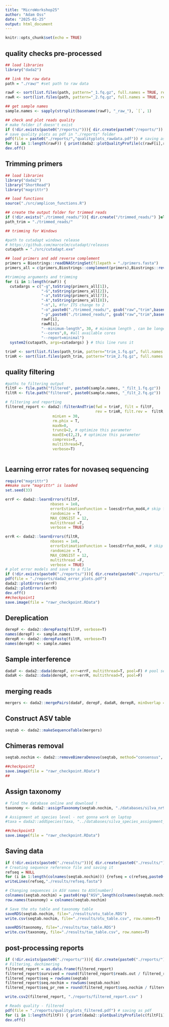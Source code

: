 ```yaml
---
title: "MicroWorkshop25"
author: "Adam Oss"
date: "2025-01-25"
output: html_document
---
```


```r
knitr::opts_chunk$set(echo = TRUE)
```

## quality checks pre-processed
```r

## load libraries
library("dada2")

## link the raw data
path = "./raw/" #set path to raw data

rawF <- sort(list.files(path, pattern="_1.fq.gz", full.names = TRUE, recursive = F)) 
rawR <- sort(list.files(path, pattern="_2.fq.gz", full.names = TRUE, recursive = F))

## get sample names
sample.names <- sapply(strsplit(basename(rawF), "_raw_"), `[`, 1)

## check and plot reads quality
# make folder if doesn't exist
if (!dir.exists(paste0("/reports/"))){ dir.create(paste0("/reports/")) }else{}
# save quality plots as pdf in "./reports" folder
pdf(file = paste0("./reports/","qualityplots_rawdata.pdf")) # saving as pdf
for (i in 1:length(rawF)) { print(dada2::plotQualityProfile(c(rawF[i],rawR[i]), aggregate = F, n = 5000)) }
dev.off() 

```

## Trimming primers
```r

## load libraries
library("dada2")
library("ShortRead")
library("magrittr")

## load functions
source("./src/amplicon_functions.R")

## create the output folder for trimmed reads
if (!dir.exists("./trimmed_reads/")){ dir.create("/trimmed_reads/") }else{} 
path_trim = "./trimmed_reads/"

## trimming for Windows

#path to cutadapt windows release
# https://github.com/marcelm/cutadapt/releases
cutapath = "./src/cutadapt.exe" 

## load primers and add reverse complement
primers = Biostrings::readDNAStringSet(filepath = "./primers.fasta")
primers_all = c(primers,Biostrings::complement(primers),Biostrings::reverse(primers), Biostrings::reverseComplement(primers))

#trimming arguments and trimming
for (i in 1:length(rawF)) {
  cutadargs = c("-g",toString(primers_all[1]),
                "-G",toString(primers_all[2]),
                "-a",toString(primers_all[7]),
                "-A",toString(primers_all[8]),
                "-n",1, #for ITS change to 2
                "-o",paste0("./trimmed_reads/", gsub("raw","trim",basename(rawF[i]))),
                "-p",paste0("./trimmed_reads/", gsub("raw","trim",basename(rawR[i]))),
                rawF[i],
                rawR[i],
                "--minimum-length", 30, # minimum length , can be longer
                "--cores",0, #all available cores
                "--report=minimal")
  system2(cutapath, args=cutadargs) } # this line runs it 

trimF <- sort(list.files(path_trim, pattern="trim_1.fq.gz", full.names = TRUE, recursive = F))
trimR <- sort(list.files(path_trim, pattern="trim_2.fq.gz", full.names = TRUE, recursive = F))
```
## quality filtering
```r
#paths to filtering output
filtF <- file.path("filtered", paste0(sample.names, "_filt_1.fq.gz")) 
filtR <- file.path("filtered", paste0(sample.names, "_filt_2.fq.gz"))

# filtering and reporting
filtered_report <- dada2::filterAndTrim(fwd = trimF, filt = filtF, 
                                        rev = trimR, filt.rev =  filtR, 
                     minLen = 30, 
                     rm.phix = T,
                     maxN=0,
                     truncQ=2, # optimize this parameter
                     maxEE=c(2,2), # optimize this parameter
                     compress=T, 
                     multithread=T,
                     verbose=T)
 
```

## Learning error rates for novaseq sequencing
```r
require("magrittr")
##make sure "magrittr" is loaded
set.seed(33) 

errF <- dada2::learnErrors(filtF,
                    nbases = 1e8,
                    errorEstimationFunction = loessErrfun_mod4,# skip for NOT novaseq
                    randomize = T,
                    MAX_CONSIST = 12,
                    multithread =T,
                    verbose = TRUE)

errR <- dada2::learnErrors(filtR,
                    nbases = 1e8,
                    errorEstimationFunction = loessErrfun_mod4, # skip for NOT novaseq
                    randomize = T,
                    MAX_CONSIST = 12,
                    multithread =F,
                    verbose = TRUE)
# plot error models and save to a file
if (!dir.exists(paste0("./reports/"))){ dir.create(paste0("./reports/")) }else{}
pdf(file = "./reports/dada2_error_plots.pdf")
dada2::plotErrors(errF)
dada2::plotErrors(errR)
dev.off()
##checkpoint1
save.image(file = "rawr_checkpoint.RData")
```
## Dereplication
```r
derepF <- dada2::derepFastq(filtF, verbose=T)
names(derepF) <- sample.names
derepR <- dada2::derepFastq(filtR, verbose=T)
names(derepR) <- sample.names
```

## Sample interference
```r
dadaF <- dada2::dada(derepF, err=errF, multithread=T, pool=F) # pool sensitivity vs. time
dadaR <- dada2::dada(derepR, err=errR, multithread=T, pool=F)
```

## merging reads
```r
mergers <- dada2::mergePairs(dadaF, derepF, dadaR, derepR, minOverlap = 12, verbose=T)
```
## Construct ASV table
```r
seqtab <- dada2::makeSequenceTable(mergers)
```
## Chimeras removal
```r
seqtab.nochim <- dada2::removeBimeraDenovo(seqtab, method="consensus", multithread=TRUE, verbose=TRUE)

##checkpoint2
save.image(file = "rawr_checkpoint.RData")
##
```
## Assign taxonomy
```r
# find the database online and download !
taxonomy <- dada2::assignTaxonomy(seqtab.nochim, "./databases/silva_nr99_v138.1_train_set.fa.gz", multithread=TRUE)

# Assignment at species level - not gonna work on laptop
#taxa = dada2::addSpecies(taxa, "../databases/silva_species_assignment_v138.1.fa.gz") 

##checkpoint3
save.image(file = "rawr_checkpoint.RData")
```
## Saving data
```r
if (!dir.exists(paste0("./results/"))){ dir.create(paste0("./results/")) }else{}
# Creating sequence reference file and saving it
refseq = NULL
for (i in 1:length(colnames(seqtab.nochim))) {refseq = c(refseq,paste0(">ASV",i),colnames(seqtab.nochim)[i])}
writeLines(refseq,"./results/refseq.fasta")

# Changing sequences in ASV names to ASV[number]
colnames(seqtab.nochim) = paste0(rep("ASV",length(colnames(seqtab.nochim))), 1:length(colnames(seqtab.nochim)))
row.names(taxonomy) = colnames(seqtab.nochim) 

# Save the otu table and taxonomy table
saveRDS(seqtab.nochim, file="./results/otu_table.RDS")
write.csv(seqtab.nochim, file="./results/otu_table.csv", row.names=T)

saveRDS(taxonomy, file="./results/tax_table.RDS")
write.csv(taxonomy, file="./results/tax_table.csv", row.names=T)

```
## post-processing reports
```r
if (!dir.exists(paste0("./reports/"))){ dir.create(paste0("./reports/")) }else{}
# Filtering, dechimering
filtered_report = as.data.frame(filtered_report)
filtered_report$survived = round(filtered_report$reads.out / filtered_report$reads.in * 100,2)
filtered_report$seq = rowSums(seqtab)
filtered_report$seq.nochim = rowSums(seqtab.nochim)
filtered_report$seq_pr_rem = round(filtered_report$seq.nochim / filtered_report$seq * 100 , 2)

write.csv2(filtered_report, "./reports/filtered_report.csv" )

# Reads quality - filtered
pdf(file = "./reports/qualityplots_filtered.pdf") # saving as pdf
for (i in 1:length(filtF)) { print(dada2::plotQualityProfile(c(filtF[i],filtR[i]), aggregate = F, n = 5000)) }
dev.off() 

```
